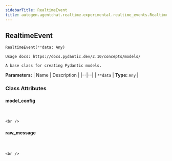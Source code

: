 ```yaml
---
sidebarTitle: RealtimeEvent
title: autogen.agentchat.realtime.experimental.realtime_events.RealtimeEvent
---
```

<h2 id="autogen.agentchat.realtime.experimental.realtime_events.RealtimeEvent" class="doc doc-heading">
    <code class="doc-symbol doc-symbol-heading doc-symbol-class"></code>
    <span class="doc doc-object-name doc-class-name">RealtimeEvent</span>
</h2>

```python
RealtimeEvent(**data: Any)
```

    Usage docs: https://docs.pydantic.dev/2.10/concepts/models/
    
    A base class for creating Pydantic models.

<b>Parameters:</b>
| Name | Description |
|--|--|
| `**data` | **Type:** `Any` |

### Class Attributes

<code class="doc-symbol doc-symbol-heading doc-symbol-attribute"></code>
#### model_config
<br />

    <br />

<code class="doc-symbol doc-symbol-heading doc-symbol-attribute"></code>
#### raw_message
<br />

    <br />